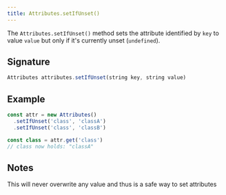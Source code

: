 ```yaml
---
title: Attributes.setIfUnset()
---
```


The `Attributes.setIfUnset()` method sets the attribute identified by `key` to
value `value` but only if it's currently unset (`undefined`).

## Signature

```js
Attributes attributes.setIfUnset(string key, string value)
```

## Example

```js
const attr = new Attributes()
  .setIfUnset('class', 'classA')
  .setIfUnset('class', 'classB')

const class = attr.get('class')
// class now holds: "classA"
```

## Notes

This will never overwrite any value and thus is a safe way to set attributes
